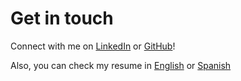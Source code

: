 # Get in touch

Connect with me on [LinkedIn](https://www.linkedin.com/in/ramiro-barra-soto/) or [GitHub](https://github.com/ramirobarrasoto)!

Also, you can check my resume in [English](https://drive.google.com/file/d/1KdLOb9a5XmLG541FSMnVO8CrLy54DOqM/view?usp=sharing) or [Spanish](https://drive.google.com/file/d/1rSc7l0cdzS4RyCiv8LMgLJgIURSjPUtz/view?usp=sharing) 